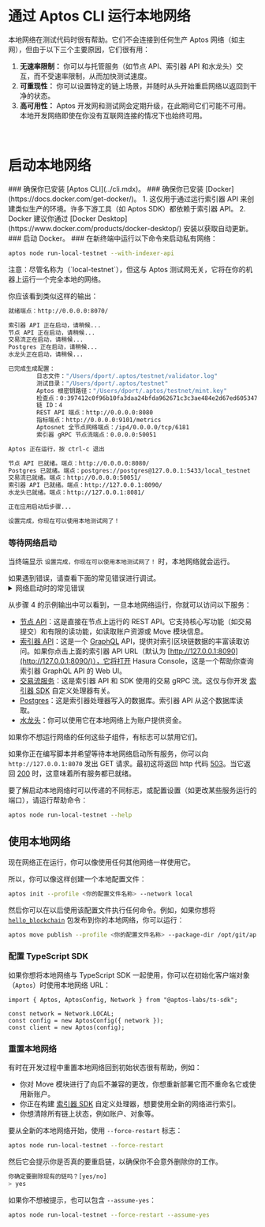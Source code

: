 
# 通过 Aptos CLI 运行本地网络

本地网络在测试代码时很有帮助。它们不会连接到任何生产 Aptos 网络（如主网），但由于以下三个主要原因，它们很有用：

1. **无速率限制：** 你可以与托管服务（如节点 API、索引器 API 和水龙头）交互，而不受速率限制，从而加快测试速度。
2. **可重现性：** 你可以设置特定的链上场景，并随时从头开始重启网络以返回到干净的状态。
3. **高可用性：** Aptos 开发网和测试网会定期升级，在此期间它们可能不可用。本地开发网络即使在你没有互联网连接的情况下也始终可用。
<br/>

# 启动本地网络

<Steps>
### 确保你已安装 [Aptos CLI](../cli.mdx)。
### 确保你已安装 [Docker](https://docs.docker.com/get-docker/)。
   1. 这仅用于通过运行索引器 API 来创建类似生产的环境。许多下游工具（如 Aptos SDK）都依赖于索引器 API。
   2. Docker 建议你通过 [Docker Desktop](https://www.docker.com/products/docker-desktop/) 安装以获取自动更新。
### 启动 Docker。
### 在新终端中运行以下命令来启动私有网络：

```bash filename="Terminal"
aptos node run-local-testnet --with-indexer-api
```

<Callout type="warning">
注意：尽管名称为（`local-testnet`），但这与 Aptos 测试网无关，它将在你的机器上运行一个完全本地的网络。
</Callout>

你应该看到类似这样的输出：

```bash filename="Terminal"
就绪端点：http://0.0.0.0:8070/

索引器 API 正在启动，请稍候...
节点 API 正在启动，请稍候...
交易流正在启动，请稍候...
Postgres 正在启动，请稍候...
水龙头正在启动，请稍候...

已完成生成配置：
        日志文件："/Users/dport/.aptos/testnet/validator.log"
        测试目录："/Users/dport/.aptos/testnet"
        Aptos 根密钥路径："/Users/dport/.aptos/testnet/mint.key"
        检查点：0:397412c0f96b10fa3daa24bfda962671c3c3ae484e2d67ed60534750e2311f3d
        链 ID：4
        REST API 端点：http://0.0.0.0:8080
        指标端点：http://0.0.0.0:9101/metrics
        Aptosnet 全节点网络端点：/ip4/0.0.0.0/tcp/6181
        索引器 gRPC 节点流端点：0.0.0.0:50051

Aptos 正在运行，按 ctrl-c 退出

节点 API 已就绪。端点：http://0.0.0.0:8080/
Postgres 已就绪。端点：postgres://postgres@127.0.0.1:5433/local_testnet
交易流已就绪。端点：http://0.0.0.0:50051/
索引器 API 已就绪。端点：http://127.0.0.1:8090/
水龙头已就绪。端点：http://127.0.0.1:8081/

正在应用启动后步骤...

设置完成，你现在可以使用本地测试网了！
```

### 等待网络启动

当终端显示 `设置完成，你现在可以使用本地测试网了！` 时，本地网络就会运行。

   <Callout type="warning">
   如果遇到错误，请查看下面的常见错误进行调试。
   </Callout>

<details>
<summary>网络启动时的常见错误</summary>

### 地址已被使用

```bash filename="Terminal"
在 0.0.0.0:8080 绑定时出现错误：创建服务器监听器时出错：地址已被使用（操作系统错误 48）
```

这意味着本地网络需要的某个端口已被另一个进程使用。

要在 Unix 系统上修复此问题，你可以：

1. 通过运行 `lsof -i :8080` 识别进程的名称和 PID。
2. 一旦知道 PID，运行 `kill <pid>` 释放该端口。

### 打开的文件太多错误

```bash filename="Terminal"
在 crates/aptos/src/node/local_testnet/logging.rs:64:10 处出现错误：
调用 `Result::unwrap()` 时出现 `Err` 值：Os { code: 24, kind: Uncategorized, message: "打开的文件太多" }
```

这意味着你的系统上打开的文件太多。在许多 Unix 系统上，你可以通过在 `.zshrc` 中添加以下内容来增加打开文件的最大数量：

```bash filename="Terminal"
ulimit -n 1048576
```

### Docker 不可用

```bash filename="Terminal"
意外错误：为 Postgres 应用预运行步骤失败：Docker 不可用，确认它已安装并正在运行。在 Linux 上你可能需要使用 sudo
```

要调试此问题，请尝试以下修复方法：

1. 通过运行 `docker --version` 确保已安装 docker。
2. 通过运行 `docker info` 确保 Docker 守护进程正在运行（如果出现错误说 `无法连接到 Docker 守护进程`，则 Docker 未运行）
3. 确保 Docker 连接的套接字在你机器上的默认位置存在。例如，在 Unix 系统上 `/var/run/docker.sock` 应该存在。
   1. 如果该文件不存在，打开 Docker Desktop 并启用 `设置 -> 高级 -> 允许使用默认 Docker 套接字`。
   2. 或者，你可以通过运行 `docker context inspect | grep Host` 找到 Docker 套接字的位置，然后通过运行 `sudo ln -s /Users/dport/.docker/run/docker.sock /var/run/docker.sock` 将该位置符号链接到默认位置
</details>

从步骤 4 的示例输出中可以看到，一旦本地网络运行，你就可以访问以下服务：

- [节点 API](../../network/nodes/aptos-api-spec.mdx)：这是直接在节点上运行的 REST API。它支持核心写功能（如交易提交）和有限的读功能，如读取账户资源或 Move 模块信息。
- [索引器 API](../indexer/aptos-hosted.mdx)：这是一个 [GraphQL](https://graphql.org/) API，提供对索引区块链数据的丰富读取访问。如果你点击上面的索引器 API URL（默认为 [http://127.0.0.1:8090](http://127.0.0.1:8090/)），它将打开 Hasura Console，这是一个帮助你查询索引器 GraphQL API 的 Web UI。
- [交易流服务](../indexer/txn-stream.mdx)：这是索引器 API 和 SDK 使用的交易 gRPC 流。这仅与你开发 [索引器 SDK](../indexer/indexer-sdk.mdx) 自定义处理器有关。
- [Postgres](https://www.postgresql.org/)：这是索引器处理器写入的数据库。索引器 API 从这个数据库读取。
- [水龙头](../apis/faucet-api.mdx)：你可以使用它在本地网络上为账户提供资金。

如果你不想运行网络的任何这些子组件，有标志可以禁用它们。

如果你正在编写脚本并希望等待本地网络启动所有服务，你可以向 `http://127.0.0.1:8070` 发出 GET 请求。最初这将返回 http 代码 [503](https://developer.mozilla.org/en-US/docs/Web/HTTP/Status/503)。当它返回 [200](https://developer.mozilla.org/en-US/docs/Web/HTTP/Status/200) 时，这意味着所有服务都已就绪。

要了解启动本地网络时可以传递的不同标志，或配置设置（如更改某些服务运行的端口），请运行帮助命令：

```bash filename="Terminal"
aptos node run-local-testnet --help
```
</Steps>

## 使用本地网络

现在网络正在运行，你可以像使用任何其他网络一样使用它。

所以，你可以像这样创建一个本地配置文件：

```bash filename="Terminal"
aptos init --profile <你的配置文件名称> --network local
```

然后你可以在以后使用该配置文件执行任何命令。例如，如果你想将 [`hello_blockchain`](https://github.com/aptos-labs/aptos-core/tree/main/aptos-move/move-examples/hello_blockchain) 包发布到你的本地网络，你可以运行：

```bash filename="Terminal"
aptos move publish --profile <你的配置文件名称> --package-dir /opt/git/aptos-core/aptos-move/move-examples/hello_blockchain --named-addresses HelloBlockchain=local
```

### 配置 TypeScript SDK

如果你想将本地网络与 TypeScript SDK 一起使用，你可以在初始化客户端对象（`Aptos`）时使用本地网络 URL：

```tsx
import { Aptos, AptosConfig, Network } from "@aptos-labs/ts-sdk";

const network = Network.LOCAL;
const config = new AptosConfig({ network });
const client = new Aptos(config);
```

### 重置本地网络

有时在开发过程中重置本地网络回到初始状态很有帮助，例如：

- 你对 Move 模块进行了向后不兼容的更改，你想重新部署它而不重命名它或使用新账户。
- 你正在构建 [索引器 SDK](../indexer/indexer-sdk.mdx) 自定义处理器，想要使用全新的网络进行索引。
- 你想清除所有链上状态，例如账户、对象等。

要从全新的本地网络开始，使用 `--force-restart` 标志：

```bash filename="Terminal"
aptos node run-local-testnet --force-restart
```

然后它会提示你是否真的要重启链，以确保你不会意外删除你的工作。

```bash filename="Terminal"
你确定要删除现有的链吗？[yes/no]
> yes
```

如果你不想被提示，也可以包含 `--assume-yes`：

```bash filename="Terminal"
aptos node run-local-testnet --force-restart --assume-yes
```